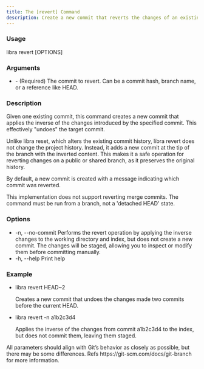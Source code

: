 ```yaml
---
title: The [revert] Command
description: Create a new commit that reverts the changes of an existing commit
---
```


### Usage

libra revert [OPTIONS] <COMMIT>

### Arguments

- <COMMIT> - (Required) The commit to revert. Can be a commit hash, branch name, or a reference like HEAD.

### Description

Given one existing commit, this command creates a new commit that applies the inverse of the changes introduced by the specified commit. This effectively "undoes" the target commit.

Unlike libra reset, which alters the existing commit history, libra revert does not change the project history. Instead, it adds a new commit at the tip of the branch with the inverted content. This makes it a safe operation for reverting changes on a public or shared branch, as it preserves the original history.

By default, a new commit is created with a message indicating which commit was reverted.

This implementation does not support reverting merge commits. The command must be run from a branch, not a 'detached HEAD' state.

### Options

- -n, --no-commit
  Performs the revert operation by applying the inverse changes to the working directory and index, but does not create a new commit. The changes will be staged, allowing you to inspect or modify them before committing manually.
- -h, --help
  Print help
### Example
- libra revert HEAD~2

  Creates a new commit that undoes the changes made two commits before the current HEAD.

- libra revert -n a1b2c3d4

  Applies the inverse of the changes from commit a1b2c3d4 to the index, but does not commit them, leaving them staged.


<Note type="note" title="Note">
    All parameters should align with Git’s behavior as closely as possible, but
    there may be some differences. Refs https://git-scm.com/docs/git-branch for
    more information.
</Note>
